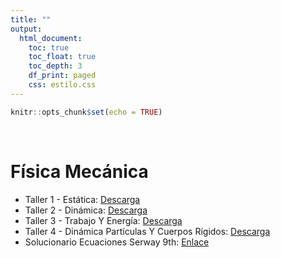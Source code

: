 ```yaml
---
title: ""
output:
  html_document:
    toc: true
    toc_float: true
    toc_depth: 3
    df_print: paged
    css: estilo.css
---
```


```r
knitr::opts_chunk$set(echo = TRUE)
```

<br>

# **Física Mecánica**
- Taller 1 - Estática: <a href="TALLER 1 FM.pdf" class="download" title="Taller 1"target="_blank"> Descarga</a>
- Taller 2 - Dinámica: <a href="TALLER 2 FM.pdf" class="download" title="Taller 2"target="_blank"> Descarga</a>
- Taller 3 - Trabajo Y Energía: <a href="TALLER 3 FM.pdf" class="download" title="Taller 3"target="_blank"> Descarga</a>
- Taller 4 - Dinámica Partículas Y Cuerpos Rígidos: <a href="TALLER 4 FM.pdf" class="download" title="Taller 4"target="_blank"> Descarga</a>
- Solucionario Ecuaciones Serway 9th: <a href="https://www.slader.com/textbook/9781133947271-physics-for-scientists-and-engineers-with-modern-physics-ninth-edition/" target="_blank">Enlace</a>




